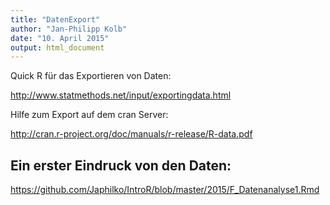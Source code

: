 ```yaml
---
title: "DatenExport"
author: "Jan-Philipp Kolb"
date: "10. April 2015"
output: html_document
---
```



Quick R für das Exportieren von Daten:

<http://www.statmethods.net/input/exportingdata.html>


Hilfe zum Export auf dem cran Server:


<http://cran.r-project.org/doc/manuals/r-release/R-data.pdf>


## Ein erster Eindruck von den Daten:

<https://github.com/Japhilko/IntroR/blob/master/2015/F_Datenanalyse1.Rmd>

